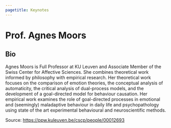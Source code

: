 ```yaml
---
pagetitle: Keynotes
---
```


# Prof. Agnes Moors

## Bio

Agnes Moors is Full Professor at KU Leuven and Associate Member of the Swiss Center for Affective Sciences. She combines theoretical work informed by philosophy with empirical research. Her theoretical work focuses on the comparison of emotion theories, the conceptual analysis of automaticity, the critical analysis of dual-process models, and the development of a goal-directed model for behaviour causation. Her empirical work examines the role of goal-directed processes in emotional and (seemingly) maladaptive behaviour in daily life and psychopathology using state of the art experimental behavioural and neuroscientific methods.

Source: [https://ppw.kuleuven.be/cscp/people/00012693](https://ppw.kuleuven.be/cscp/people/00012693)
